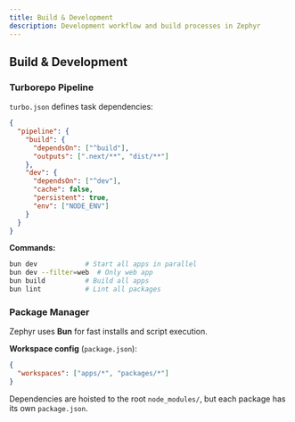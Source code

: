 ```yaml
---
title: Build & Development
description: Development workflow and build processes in Zephyr
---
```


## Build & Development

### Turborepo Pipeline

`turbo.json` defines task dependencies:

```json
{
  "pipeline": {
    "build": {
      "dependsOn": ["^build"],
      "outputs": [".next/**", "dist/**"]
    },
    "dev": {
      "dependsOn": ["^dev"],
      "cache": false,
      "persistent": true,
      "env": ["NODE_ENV"]
    }
  }
}
```

**Commands:**

```bash
bun dev            # Start all apps in parallel
bun dev --filter=web  # Only web app
bun build          # Build all apps
bun lint           # Lint all packages
```

### Package Manager

Zephyr uses **Bun** for fast installs and script execution.

**Workspace config** (`package.json`):

```json
{
  "workspaces": ["apps/*", "packages/*"]
}
```

Dependencies are hoisted to the root `node_modules/`, but each package has its own `package.json`.